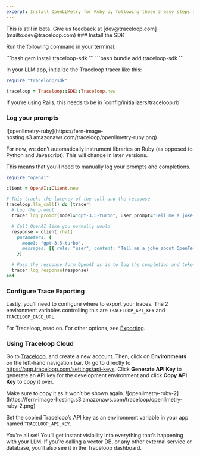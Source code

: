 ```yaml
---
excerpt: Install OpenLLMetry for Ruby by following these 3 easy steps and get instant monitoring.
---
```


<Callout intent="info">
This is still in beta. Give us feedback at [dev@traceloop.com](mailto:dev@traceloop.com)
</Callout>

<Steps>
### Install the SDK

Run the following command in your terminal:

<CodeBlocks>
    <CodeBlock title="gem">
    ```bash
    gem install traceloop-sdk
    ```
    </CodeBlock>
    <CodeBlock title="bundler">
    ```bash
    bundle add traceloop-sdk
    ```
    </CodeBlock>
</CodeBlocks>

In your LLM app, initialize the Traceloop tracer like this:

```Ruby
require "traceloop/sdk"

traceloop = Traceloop::SDK::Traceloop.new
```

<Callout intent="info">
If you’re using Rails, this needs to be in `config/initializers/traceloop.rb`
</Callout>

### Log your prompts

<Frame>
![openllmetry-ruby](https://fern-image-hosting.s3.amazonaws.com/traceloop/openllmetry-ruby.png)
</Frame>

For now, we don’t automatically instrument libraries on Ruby (as opposed to Python and Javascript). This will change in later versions.

This means that you’ll need to manually log your prompts and completions.

```ruby
require "openai"

client = OpenAI::Client.new

# This tracks the latency of the call and the response
traceloop.llm_call() do |tracer|
  # Log the prompt
  tracer.log_prompt(model="gpt-3.5-turbo", user_prompt="Tell me a joke about OpenTelemetry")

  # Call OpenAI like you normally would
  response = client.chat(
    parameters: {
      model: "gpt-3.5-turbo",
      messages: [{ role: "user", content: "Tell me a joke about OpenTelemetry" }]
    })

  # Pass the response form OpenAI as is to log the completion and token usage
  tracer.log_response(response)
end
```

### Configure Trace Exporting

Lastly, you’ll need to configure where to export your traces. The 2 environment variables controlling this are `TRACELOOP_API_KEY` and `TRACELOOP_BASE_URL`.

For Traceloop, read on. For other options, see [Exporting](/docs/openllmetry/integrations/overview).

### Using Traceloop Cloud

Go to [Traceloop](https://app.traceloop.com/), and create a new account. Then, click on **Environments** on the left-hand navigation bar. Or go to directly to https://app.traceloop.com/settings/api-keys. Click **Generate API Key** to generate an API key for the development environment and click **Copy API Key** to copy it over.

<Callout intent="warn">
Make sure to copy it as it won’t be shown again.
</Callout>

<Frame>
![openllmetry-ruby-2](https://fern-image-hosting.s3.amazonaws.com/traceloop/openllmetry-ruby-2.png)
</Frame>

Set the copied Traceloop’s API key as an environment variable in your app named `TRACELOOP_API_KEY`.
</Steps>

You're all set! You’ll get instant visibility into everything that’s happening with your LLM. If you’re calling a vector DB, or any other external service or database, you’ll also see it in the Traceloop dashboard.

